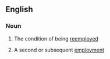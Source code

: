 ==English==

===Noun===
{{en-noun|~}}

# {{context|uncountable|lang=en}} The condition of being [[reemploy]]ed
# {{context|countable|lang=en}} A second or subsequent [[employment]]